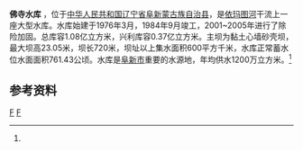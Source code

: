 {{Infobox Reservoir 
|name =佛寺水库
|nickname =
|image = 
|image_caption = 
|map = 
|map_caption = 
|pushpin_map = China Liaoning
|pushpin_map_caption = 佛寺水库在辽宁的位置
|code =BBB16100072
|class = 大型水库
|location_of_reservoir = [[辽宁省|辽宁省]][[阜新蒙古族自治县|阜新蒙古族自治县]]
|location_of_dam =
|inflow =[[依玛图河|依玛图河]]
|outflow =依玛图河
|catchment_area =600
|reservoir_area =
|mean_depth = 
|maximum_depth = 
|flood_level = 
|normal_water_level =
|dead_water_level = 
|water_quality = 
|island = 
|maximum_storage_capacity =1.08亿
|normal_storage_capacity =0.37亿
|type_of_dam =黏土心墙砂壳坝
|elevation_of_dam =
|height_of_dam =23.05
|length_of_dam =720
|width_of_dam =
|installed_capacity =
|irrigated_area =
|start = 1976年3月
|complete =  1984年9月
|cost = 
|emigrate =
|latd = 41
|latm = 56
|lats = 10.38
|latNS =N 
|longd = 121
|longm = 28
|longs =33.69
|longEW = E
|website = 
|footnotes = <ref name="中国河湖大典">{{cite book zh |author=《[[中国河湖大典|中国河湖大典]]》编纂委员会 |title=《中国河湖大典·黑龙江、辽河卷》 |format=M |edition=1 |location=北京 |publisher=中国水利水电出版社 |date=2014年4月 |pages=346页 |id= ISBN 978-7-5170-1950-3}}</ref>
}}
'''佛寺水库''' ，位于[[中华人民共和国|中华人民共和国]][[辽宁省|辽宁省]][[阜新蒙古族自治县|阜新蒙古族自治县]]，是[[依玛图河|依玛图河]]干流上一座大型水库。水库始建于1976年3月，1984年9月竣工，2001~2005年进行了除险加固。总库容1.08亿立方米，兴利库容0.37亿立方米。主坝为黏土心墙砂壳坝，最大坝高23.05米，坝长720米，坝址以上集水面积600平方千米，水库正常蓄水位水面面积761.43公顷。水库是[[阜新市|阜新市]]重要的水源地，年均供水1200万立方米。<ref name="中国河湖大典"/>

==参考资料==
{{reflist}}
[[Category:辽宁水库|F]]
[[Category:阜新蒙古族自治县|F]]